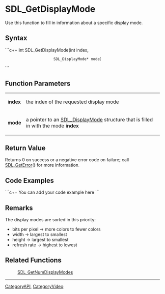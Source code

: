 <!-- pragma section-numbers off -->
<!-- pragma disable-camelcase -->

= SDL_GetDisplayMode =
Use this function to fill in information about a specific display mode.


== Syntax ==
```c++
int SDL_GetDisplayMode(int              index,
                       SDL_DisplayMode* mode)
```

== Function Parameters ==
{|
|'''index'''
|the index of the requested display mode
|-
|'''mode'''
|a pointer to an [[SDL_DisplayMode]] structure that is filled in with the mode '''index'''
|}

== Return Value ==
Returns 0 on success or a negative error code on failure; call [[SDL_GetError]]() for more information.

== Code Examples ==
```c++
You can add your code example here
```

== Remarks ==
The display modes are sorted in this priority:

* bits per pixel -> more colors to fewer colors
* width -> largest to smallest
* height -> largest to smallest
* refresh rate -> highest to lowest

== Related Functions ==
:[[SDL_GetNumDisplayModes]]

----
[[CategoryAPI]], [[CategoryVideo]]
